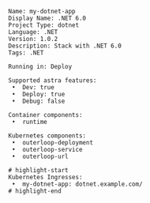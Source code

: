 ```console
Name: my-dotnet-app
Display Name: .NET 6.0
Project Type: dotnet
Language: .NET
Version: 1.0.2
Description: Stack with .NET 6.0
Tags: .NET

Running in: Deploy

Supported astra features:
 •  Dev: true
 •  Deploy: true
 •  Debug: false

Container components:
 •  runtime

Kubernetes components:
 •  outerloop-deployment
 •  outerloop-service
 •  outerloop-url

# highlight-start
Kubernetes Ingresses:
 •  my-dotnet-app: dotnet.example.com/
# highlight-end


```